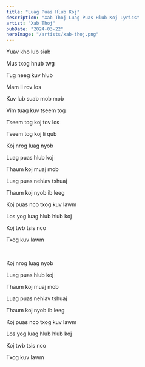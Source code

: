 ```yaml
---
title: "Luag Puas Hlub Koj"
description: "Xab Thoj Luag Puas Hlub Koj Lyrics"
artist: "Xab Thoj"
pubDate: "2024-03-22"
heroImage: "/artists/xab-thoj.png"
---
```


Yuav kho lub siab

Mus txog hnub twg

Tug neeg kuv hlub

Mam li rov los

Kuv lub suab mob mob

Vim tuag kuv tseem tog

Tseem tog koj tov los

Tseem tog koj li qub

Koj nrog luag nyob

Luag puas hlub koj

Thaum koj muaj mob

Luag puas nehiav tshuaj

Thaum koj nyob ib leeg

Koj puas nco txog kuv lawm

Los yog luag hlub hlub koj

Koj twb tsis nco

Txog kuv lawm

<br />

Koj nrog luag nyob

Luag puas hlub koj

Thaum koj muaj mob

Luag puas nehiav tshuaj

Thaum koj nyob ib leeg

Koj puas nco txog kuv lawm

Los yog luag hlub hlub koj

Koj twb tsis nco

Txog kuv lawm
